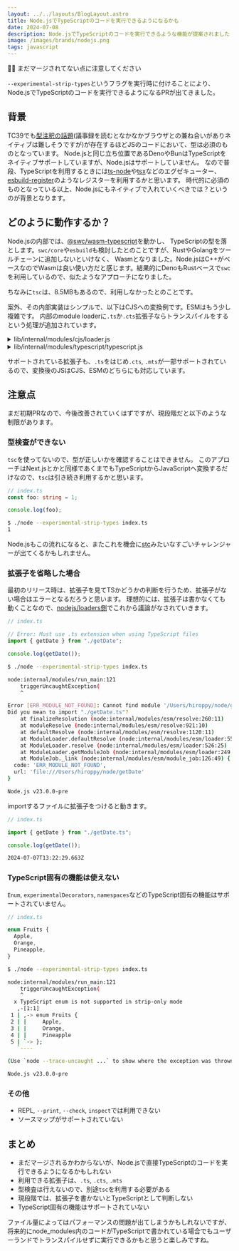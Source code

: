 ```yaml
---
layout: ../../layouts/BlogLayout.astro
title: Node.jsでTypeScriptのコードを実行できるようになるかも
date: 2024-07-08
description: Node.jsでTypeScriptのコードを実行できるような機能が提案されました
image: /images/brands/nodejs.png
tags: javascript
---
```



<OG url="https://github.com/nodejs/node/pull/53725" />

💁‍♀️ まだマージされてない点に注意してください

`--experimental-strip-types`というフラグを実行時に付けることにより、Node.jsでTypeScriptのコードを実行できるようになるPRが出てきました。

## 背景

TC39でも[型注釈の話題](https://github.com/tc39/proposal-type-annotations)(議事録を読むとなかなかブラウザとの兼ね合いがありネイティブは難しそうですが)が存在するほどJSのコードにおいて、型は必須のものとなっています。
Node.jsと同じ立ち位置であるDenoやBunはTypeScriptをネイティブサポートしていますが、Node.jsはサポートしていません。
なので普段、TypeScriptを利用するときには[ts-node](https://github.com/TypeStrong/ts-node)や[tsx](https://github.com/privatenumber/tsx)などのエグゼキューター、[esbuild-register](https://github.com/egoist/esbuild-register)のようなレジスターを利用するかと思います。
時代的に必須のものとなっている以上、Node.jsにもネイティブで入れていくべきでは？というのが背景となります。

## どのように動作するか？

Node.jsの内部では、[@swc/wasm-typescript](https://swc.rs/docs/references/wasm-typescript)を動かし、
TypeScriptの型を落とします。`swc/core`や`esbuild`も検討したとのことですが、RustやGolangをツールチェーンに追加しないといけなく、
Wasmとなりました。Node.jsはC++がベースなのでWasmは良い使い方だと感じます。結果的にDenoもRustベースで`swc`を利用しているので、似たようなアプローチになりました。

ちなみに`tsc`は、8.5MBもあるので、利用しなかったとのことです。

案外、その内部実装はシンプルで、以下はCJSへの変換例です。ESMはもう少し複雑です。
内部のmodule loaderに`.ts`か`.cts`拡張子ならトランスパイルをするという処理が追加されています。

<details>

<summary>lib/internal/modules/cjs/loader.js</summary>

```js
Module._extensions[".ts"] = function (module, filename) {
  const content = getMaybeCachedSource(module, filename);
  const { parseTScode } = require("internal/modules/typescript/typescript");
  const code = parseTScode(content);
  const pkg = packageJsonReader.getNearestParentPackageJSON(filename);
  // Function require shouldn't be used in ES modules.
  if (pkg?.data.type === "module") {
    if (getOptionValue("--experimental-require-module")) {
      module._compile(content, filename, "module");
      return;
    }
    const parent = module[kModuleParent];
    const parentPath = parent?.filename;
    const packageJsonPath = path.resolve(pkg.path, "package.json");
    const usesEsm = containsModuleSyntax(code, filename);
    const err = new ERR_REQUIRE_ESM(
      filename,
      usesEsm,
      parentPath,
      packageJsonPath,
    );
    throw err;
  }
  module._compile(code, filename, "commonjs");
};

Module._extensions[".cts"] = function (module, filename) {
  const content = getMaybeCachedSource(module, filename);
  const { parseTScode } = require("internal/modules/typescript/typescript");
  const code = parseTScode(content);
  module._compile(code, filename, "commonjs");
};
```

</details>

<details>

<summary>lib/internal/modules/typescript/typescript.js</summary>

```js
"use strict";

const { stringify } = require("internal/modules/helpers");
const { transformSync } = require("internal/deps/swc/wasm");

function parseTScode(source) {
  const result = transformSync(stringify(source), {
    mode: "strip-only",
  });
  return result;
}

module.exports = {
  parseTScode,
};
```

</details>

サポートされている拡張子も、`.ts`をはじめ`.cts`, `.mts`が一部サポートされているので、変換後のJSはCJS、ESMのどちらにも対応しています。

## 注意点

まだ初期PRなので、今後改善されていくはずですが、現段階だと以下のような制限があります。

### 型検査ができない

`tsc`を使ってないので、型が正しいかを確認することはできません。
このアプローチはNext.jsとかと同様であくまでもTypeScriptからJavaScriptへ変換するだけなので、`tsc`は引き続き利用するかと思います。

```ts
// index.ts
const foo: string = 1;

console.log(foo);
```

```sh
$ ./node --experimental-strip-types index.ts
1
```

Node.jsもこの流れになると、またこれを機会に[stc](https://github.com/dudykr/stc)みたいなすごいチャレンジャーが出てくるかもしれません。

### 拡張子を省略した場合

最初のリリース時は、拡張子を見てTSかどうかの判断を行うため、拡張子がない場合はエラーとなるだろうと思います。
理想的には、拡張子は書かなくても動くことなので、[nodejs/loaders側](https://github.com/nodejs/loaders/issues/208)でこれから議論がなされていきます。

```ts
// index.ts

// Error: Must use .ts extension when using TypeScript files
import { getDate } from "./getDate";

console.log(getDate());
```

```sh
$ ./node --experimental-strip-types index.ts

node:internal/modules/run_main:121
    triggerUncaughtException(
    ^

Error [ERR_MODULE_NOT_FOUND]: Cannot find module '/Users/hiroppy/node/getDate' imported from /Users/hiroppy/node/index.ts
Did you mean to import "./getDate.ts"?
    at finalizeResolution (node:internal/modules/esm/resolve:260:11)
    at moduleResolve (node:internal/modules/esm/resolve:921:10)
    at defaultResolve (node:internal/modules/esm/resolve:1120:11)
    at ModuleLoader.defaultResolve (node:internal/modules/esm/loader:557:12)
    at ModuleLoader.resolve (node:internal/modules/esm/loader:526:25)
    at ModuleLoader.getModuleJob (node:internal/modules/esm/loader:249:38)
    at ModuleJob._link (node:internal/modules/esm/module_job:126:49) {
  code: 'ERR_MODULE_NOT_FOUND',
  url: 'file:///Users/hiroppy/node/getDate'
}

Node.js v23.0.0-pre
```

importするファイルに拡張子をつけると動きます。

```ts
// index.ts

import { getDate } from "./getDate.ts";

console.log(getDate());
```

```sh
2024-07-07T13:22:29.663Z
```

### TypeScript固有の機能は使えない

`Enum`, `experimentalDecorators`, `namespaces`などのTypeScript固有の機能はサポートされていません。

```ts
// index.ts

enum Fruits {
  Apple,
  Orange,
  Pineapple,
}
```

```sh
$ ./node --experimental-strip-types index.ts

node:internal/modules/run_main:121
    triggerUncaughtException(
    ^
  x TypeScript enum is not supported in strip-only mode
   ,-[1:1]
 1 | ,-> enum Fruits {
 2 | |     Apple,
 3 | |     Orange,
 4 | |     Pineapple
 5 | `-> };
   `----

(Use `node --trace-uncaught ...` to show where the exception was thrown)

Node.js v23.0.0-pre
```

### その他

- REPL, `--print`, `--check`, `inspect`では利用できない
- ソースマップがサポートされていない

## まとめ

- まだマージされるかわからないが、Node.jsで直接TypeScriptのコードを実行できるようになるかもしれない
- 利用できる拡張子は、`.ts`, `.cts`, `.mts`
- 型検査は行えないので、別途`tsc`を利用する必要がある
- 現段階では、拡張子を書かないとTypeScriptとして判断しない
- TypeScript固有の機能はサポートされていない

ファイル量によってはパフォーマンスの問題が出てしまうかもしれないですが、
将来的にnode_modules内のコードがTypeScriptで書かれている場合でもユーザーランドでトランスパイルせずに実行できるかもと思うと楽しみですね。
